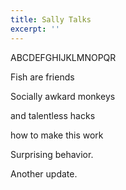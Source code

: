 ```yaml
---
title: Sally Talks
excerpt: ''
---
```


ABCDEFGHIJKLMNOPQR

Fish are friends

Socially awkard monkeys

and talentless hacks

how to make this work

Surprising behavior.

Another update.
